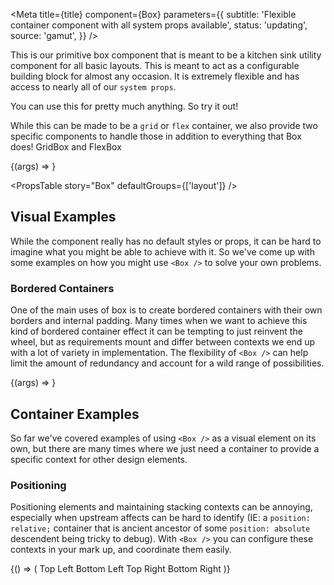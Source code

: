 

<Meta
  title={title}
  component={Box}
  parameters={{
    subtitle: 'Flexible container component with all system props available',
    status: 'updating',
    source: 'gamut',
  }}
/>

This is our primitive box component that is meant to be a kitchen sink utility component for all basic layouts. This is meant to act as a configurable building block for almost any occasion. It is extremely flexible and has access to nearly all of our `system props`.

You can use this for pretty much anything. So try it out!

While this can be made to be a `grid` or `flex` container, we also provide two
specific components to handle those in addition to everything that Box does! <LinkTo component="GridBox">GridBox</LinkTo> and <LinkTo component="FlexBox">FlexBox</LinkTo>

<Canvas>
  <Story
    name="Box"
    args={{
      as: 'div',
      children: 'Hello world I am a box',
    }}
  >
    {(args) => <Box {...args} />}
  </Story>
</Canvas>

<PropsTable story="Box" defaultGroups={['layout']} />

## Visual Examples

While the component really has no default styles or props, it can be hard to imagine what you might be able to achieve with it. So we've come up with some examples on how you might use `<Box />` to solve your own problems.

### Bordered Containers

One of the main uses of box is to create bordered containers with their own borders and internal padding. Many times when we want to achieve this kind of bordered container effect it can be tempting to just reinvent the wheel, but as requirements mount and differ between contexts we end up with a lot of variety in implementation. The flexibility of `<Box />` can help limit the amount of redundancy and account for a wild range of possibilities.

<Canvas>
  <Story
    name="Bordered"
    args={{
      border: 1,
      p: 8,
      children: 'I am a bordered box',
    }}
  >
    {(args) => <Box {...args} />}
  </Story>
</Canvas>

## Container Examples

So far we've covered examples of using `<Box />` as a visual element on its own, but there are many times where we just need a container to provide a specific context for other design elements.

### Positioning

Positioning elements and maintaining stacking contexts can be annoying, especially when upstream affects can be hard to identify (IE: a `position: relative;` container that is ancient ancestor of some `position: absolute` descendent being tricky to debug). With `<Box />` you can configure these contexts in your mark up, and coordinate them easily.

<Canvas>
  <Story name="Positioning">
    {() => (
      <Box position="relative" height="500px">
        <Box position="absolute" left="0" top="0" bg="gray-200" p={16}>
          Top Left
        </Box>
        <Box position="absolute" bottom="0" left="0" bg="gray-200" p={16}>
          Bottom Left
        </Box>
        <Box position="absolute" right="0" top="0" bg="gray-200" p={16}>
          Top Right
        </Box>
        <Box position="absolute" right="0" bottom="0" bg="gray-200" p={16}>
          Bottom Right
        </Box>
      </Box>
    )}
  </Story>
</Canvas>
